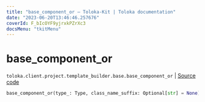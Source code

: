 ```yaml
---
title: "base_component_or — Toloka-Kit | Toloka documentation"
date: "2023-06-20T13:46:46.257676"
coverId: F_bIcOYF9yjrxkPZrXc3
docsMenu: "tkitMenu"
---
```


# base_component_or

`toloka.client.project.template_builder.base.base_component_or` | [Source code](https://github.com/Toloka/toloka-kit/blob/v1.2.0/src/client/project/template_builder/base.py#L153)

```python
base_component_or(type_: Type, class_name_suffix: Optional[str] = None)
```